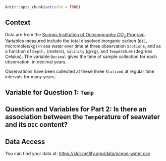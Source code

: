 

```r
knitr::opts_chunk$set(echo = TRUE)
```

## Context

Data are from the [Scripps Institution of Oceanography $CO_2$  Program](https://scrippsco2.ucsd.edu/data/seawater_carbon/ocean_time_series.html).  Variables measured include the total dissolved inorganic carbon (`DIC`, micromoles/kg) in sea water over time at three observation `Station`s, and as a function of `Depth,` (meters), `Salinity` (g/kg), and `Temp`erature (degrees Celsius). The variable `Decimal` gives the time of sample collection for each observation, in decimal years.

Observations have been collected at these three `Station`s at regular time intervals for many years.

## Variable for Question 1: `Temp`

## Question and Variables for Part 2: Is there an association between the `Temp`erature of seawater and its `DIC` content?



## Data Access

You can find your data at: <https://sldr.netlify.app/data/ocean-water.csv>


